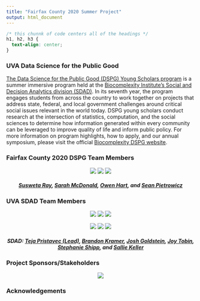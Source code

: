 ```yaml
---
title: "Fairfax County 2020 Summer Project"
output: html_document
---
```


```css
/* this chunnk of code centers all of the headings */
h1, h2, h3 {
  text-align: center;
}
```

### UVA Data Science for the Public Good 

[The Data Science for the Public Good (DSPG) Young Scholars program](https://biocomplexity.virginia.edu/social-decision-analytics/dspg-program) is a summer immersive program held at the [Biocomplexity Institute’s Social and Decision Analytics division (SDAD)](https://biocomplexity.virginia.edu/social-decision-analytics). In its seventh year, the program engages students from across the country to work together on projects that address state, federal, and local government challenges around critical social issues relevant in the world today. DSPG young scholars conduct research at the intersection of statistics, computation, and the social sciences to determine how information generated within every community can be leveraged to improve quality of life and inform public policy. For more information on program highlights, how to apply, and our annual symposium, please visit the official [Biocomplexity DSPG website]((https://biocomplexity.virginia.edu/social-decision-analytics/dspg-program)).

### Fairfax County 2020 DSPG Team Members 

<center>

![](/teja.jpg) ![](/teja.jpg) ![](/teja.jpg)

</center>

##### [Susweta Ray](https://github.com/SuswetaRay), [Sarah McDonald](https://github.com/sm9dv), [Owen Hart](https://github.com/hartowen), and [Sean Pietrowicz](https://github.com/sp3sd) {style=text-align:center}
###

### UVA SDAD Team Members 

<center>

![](/teja.jpg) ![](/brandon.jpg) ![](/josh.jpg)

![](/joy.jpg) ![](/stephanie.jpg) ![](/sallie.jpg) 

</center>

##### SDAD: [Teja Pristavec (Lead)](https://biocomplexity.virginia.edu/teja-pristavec), [Brandon Kramer](https://biocomplexity.virginia.edu/brandon-kramer), [Josh Goldstein](https://biocomplexity.virginia.edu/joshua-goldstein), [Joy Tobin](https://biocomplexity.virginia.edu/joy-tobin), [Stephanie Shipp](https://biocomplexity.virginia.edu/stephanie-shipp), and [Sallie Keller](https://biocomplexity.virginia.edu/sallie-keller) {style=text-align:center}

### Project Sponsors/Stakeholders 

<center>

![](/fairfax.png)   

</center>



### Acknowledgements  

 